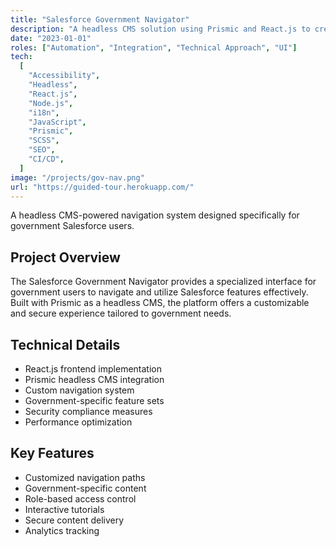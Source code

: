 ```yaml
---
title: "Salesforce Government Navigator"
description: "A headless CMS solution using Prismic and React.js to create a tailored navigation experience for government Salesforce users."
date: "2023-01-01"
roles: ["Automation", "Integration", "Technical Approach", "UI"]
tech:
  [
    "Accessibility",
    "Headless",
    "React.js",
    "Node.js",
    "i18n",
    "JavaScript",
    "Prismic",
    "SCSS",
    "SEO",
    "CI/CD",
  ]
image: "/projects/gov-nav.png"
url: "https://guided-tour.herokuapp.com/"
---
```


A headless CMS-powered navigation system designed specifically for government Salesforce users.

## Project Overview

The Salesforce Government Navigator provides a specialized interface for government users to navigate and utilize Salesforce features effectively. Built with Prismic as a headless CMS, the platform offers a customizable and secure experience tailored to government needs.

## Technical Details

- React.js frontend implementation
- Prismic headless CMS integration
- Custom navigation system
- Government-specific feature sets
- Security compliance measures
- Performance optimization

## Key Features

- Customized navigation paths
- Government-specific content
- Role-based access control
- Interactive tutorials
- Secure content delivery
- Analytics tracking
